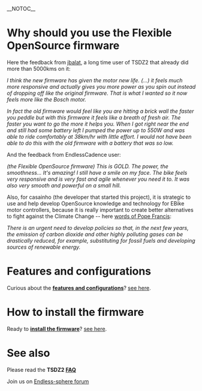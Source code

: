 __NOTOC__

= Why should you use the Flexible OpenSource firmware =

Here the feedback from [https://www.youtube.com/watch?v=YMQGmuYA6Vg jbalat], a long time user of TSDZ2 that already did more than 5000kms on it:

''I think the new firmware has given the motor new life. (...) it feels much more responsive and actually gives you more power as you spin out instead of dropping off like the original firmware. That is what I wanted so it now feels more like the Bosch motor.''

''In fact the old firmware would feel like you are hitting a brick wall the faster you peddle but with this firmware it feels like a breath of fresh air. The faster you want to go the more it helps you.''
''When I got right near the end and still had some battery left I pumped the power up to 550W and was able to ride comfortably at 38km/hr with little effort. I would not have been able to do this with the old firmware with a battery that was so low.''

And the feedback from EndlessCadence user:

''(the Flexible OpenSource firmware) This is GOLD. The power, the smoothness... It's amazing! I still have a smile on my face. The bike feels very responsive and is very fast and agile whenever you need it to. It was also very smooth and powerful on a small hill.''

Also, for casainho (the developer that started this project), it is strategic to use and help develop OpenSource knowledge and technology for EBike motor controllers, because it is really important to create better alternatives to fight against the Climate Change -- here [http://www.solarflairlighting.com/pope-francis-letter-on-care-for-our-common-home|some words of Pope Francis]:

''There is an urgent need to develop policies so that, in the next few years, the emission of carbon dioxide and other highly polluting gases can be drastically reduced, for example, substituting for fossil fuels and developing sources of renewable energy.''

= Features and configurations =

Curious about the '''[[TSDZ2 and KT LCD3 advanced features with Flexible OpenSource firmwares|features and configurations]]'''? [[TSDZ2 and KT LCD3 advanced features with Flexible OpenSource firmwares|see here]].

= How to install the firmware =

Ready to '''[[How to install the Flexible OpenSource firmware|install the firmware]]'''? [[How to install the Flexible OpenSource firmware|see here]].

= See also =

Please read the '''TSDZ2 [[FAQ]]'''

Join us on [https://endless-sphere.com/forums/viewtopic.php?f=28&t=79788 Endless-sphere forum]